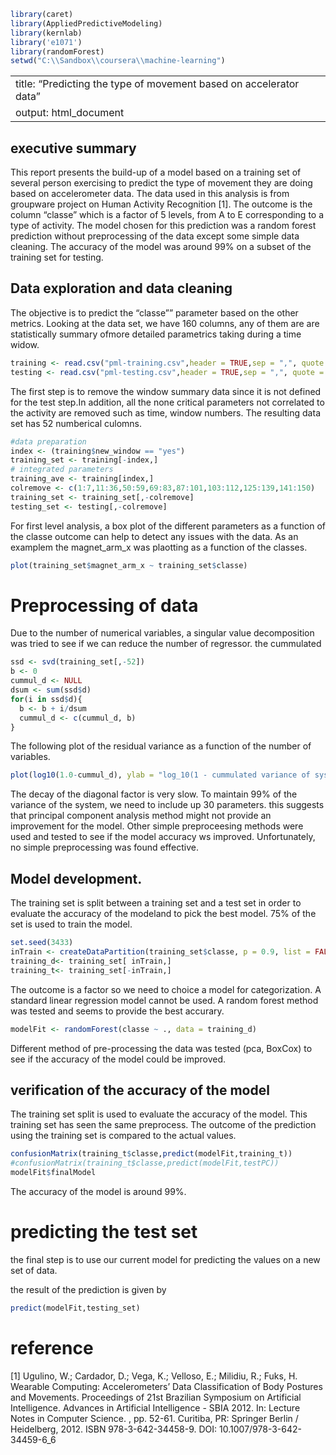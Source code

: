 ```r
library(caret)
library(AppliedPredictiveModeling)
library(kernlab)
library('e1071')
library(randomForest)
setwd("C:\\Sandbox\\coursera\\machine-learning")
```

---
title: "Predicting the type of movement based on accelerator data"
output: html_document
---

## executive summary 

This report presents the build-up of a model based on a training set of several person exercising to predict the type of movement they are doing based on accelerometer data. The data used in this analysis is from groupware project on Human Activity Recognition [1]. The outcome is the column "classe" which is a factor of 5 levels, from A to E corresponding to a type of activity.
The model chosen for this prediction was a random forest prediction without preprocessing of the data except some simple data cleaning. The accuracy of the model was around 99% on a subset of the training set for testing.

## Data exploration and data cleaning

The objective is to predict the "classe"" parameter based on the other metrics.  Looking at the data set, we have 160 columns, any of them are are statistically summary ofmore detailed parametrics taking during a time widow. 

```r

training <- read.csv("pml-training.csv",header = TRUE,sep = ",", quote = "\"'",na.strings = "NA",dec = "." )
testing <- read.csv("pml-testing.csv",header = TRUE,sep = ",", quote = "\"'",na.strings = "NA",dec = "." )
```

The first step is to remove the window summary data since it is not defined for the test step.In addition, all  the none critical parameters not correlated to the activity are removed such as time, window numbers. The resulting data set has 52 numberical culomns. 

```r
#data preparation
index <- (training$new_window == "yes")
training_set <- training[-index,]
# integrated parameters
training_ave <- training[index,]
colremove <- c(1:7,11:36,50:59,69:83,87:101,103:112,125:139,141:150)                     
training_set <- training_set[,-colremove]
testing_set <- testing[,-colremove]
```

For first level analysis, a box plot of the different parameters as a function of the classe outcome can help to detect any issues with the data.
As an examplem the magnet_arm_x was plaotting as a function of the classes.

```r
plot(training_set$magnet_arm_x ~ training_set$classe)
```

# Preprocessing of data 

Due to the number of numerical variables, a singular value decomposition was tried  to see if we can reduce the number of regressor. the cummulated

```r
ssd <- svd(training_set[,-52])
b <- 0
cummul_d <- NULL
dsum <- sum(ssd$d)
for(i in ssd$d){ 
  b <- b + i/dsum
  cummul_d <- c(cummul_d, b)
}
```

The following plot of the residual variance as a function of the number of variables.

```r
plot(log10(1.0-cummul_d), ylab = "log_10(1 - cummulated variance of system)",xlab = "number of variables")
```

The decay of the diagonal factor is very slow. To maintain 99% of the variance of the system, we need to include up 30 parameters. this suggests that principal component analysis method might not provide an improvement for the model.
Other simple preproceesing methods were used and tested to see if the model accuracy ws improved. Unfortunately, no simple preprocessing was found effective.

## Model development.

The training set is split between a training set and a  test set in order to evaluate the accuracy of the modeland to pick the best model. 75% of the set is used to train the model.


```r
set.seed(3433)
inTrain <- createDataPartition(training_set$classe, p = 0.9, list = FALSE)
training_d<- training_set[ inTrain,]
training_t<- training_set[-inTrain,]

```

The outcome is a factor so we need to choice a model for categorization. A standard linear regression model cannot be used.
A random forest method was tested and seems to provide the best accurary. 

```r
modelFit <- randomForest(classe ~ ., data = training_d)
```


Different method of pre-processing the data was tested (pca, BoxCox) to see if the accuracy of the model could be improved. 


## verification of the accuracy of the model 

The training set split is used to evaluate the accuracy of the model.
This training set has seen the same preprocess.  The outcome of the prediction using the training set is compared to the actual values.
```r
confusionMatrix(training_t$classe,predict(modelFit,training_t))
#confusionMatrix(training_t$classe,predict(modelFit,testPC))
modelFit$finalModel
```
The accuracy of the model is around 99%. 

# predicting the test set

the final step is to use our current model for predicting the values on a new set of data.

the result of the prediction is given by 
```r
predict(modelFit,testing_set)
```

# reference

[1] Ugulino, W.; Cardador, D.; Vega, K.; Velloso, E.; Milidiu, R.; Fuks, H. Wearable Computing: Accelerometers' Data Classification of Body Postures and Movements. Proceedings of 21st Brazilian Symposium on Artificial Intelligence. Advances in Artificial Intelligence - SBIA 2012. In: Lecture Notes in Computer Science. , pp. 52-61. Curitiba, PR: Springer Berlin / Heidelberg, 2012. ISBN 978-3-642-34458-9. DOI: 10.1007/978-3-642-34459-6_6


